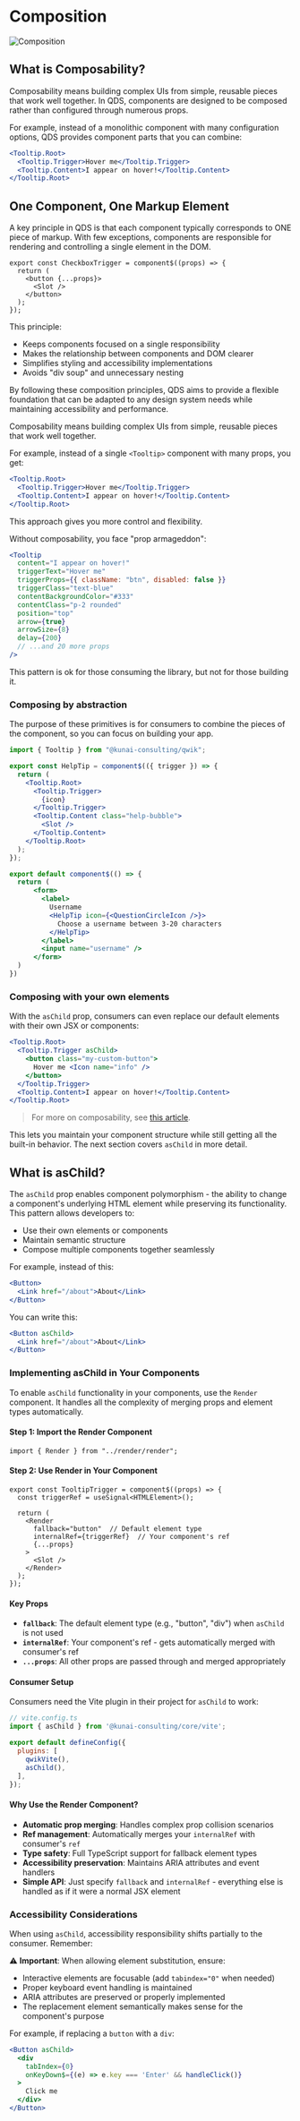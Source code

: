 
# Composition

<Image src={composition} loading="eager" alt="Composition" />

## What is Composability?

Composability means building complex UIs from simple, reusable pieces that work well together. In QDS, components are designed to be composed rather than configured through numerous props.

For example, instead of a monolithic component with many configuration options, QDS provides component parts that you can combine:

```jsx
<Tooltip.Root>
  <Tooltip.Trigger>Hover me</Tooltip.Trigger>
  <Tooltip.Content>I appear on hover!</Tooltip.Content>
</Tooltip.Root>
```

## One Component, One Markup Element

A key principle in QDS is that each component typically corresponds to ONE piece of markup. With few exceptions, components are responsible for rendering and controlling a single element in the DOM.

```tsx
export const CheckboxTrigger = component$((props) => {
  return (
    <button {...props}>
      <Slot />
    </button>
  );
});
```

This principle:

- Keeps components focused on a single responsibility
- Makes the relationship between components and DOM clearer
- Simplifies styling and accessibility implementations
- Avoids "div soup" and unnecessary nesting

By following these composition principles, QDS aims to provide a flexible foundation that can be adapted to any design system needs while maintaining accessibility and performance.

Composability means building complex UIs from simple, reusable pieces that work well together.

For example, instead of a single `<Tooltip>` component with many props, you get:

```jsx
<Tooltip.Root>
  <Tooltip.Trigger>Hover me</Tooltip.Trigger>
  <Tooltip.Content>I appear on hover!</Tooltip.Content>
</Tooltip.Root>
```

This approach gives you more control and flexibility.

Without composability, you face "prop armageddon":

```jsx
<Tooltip
  content="I appear on hover!"
  triggerText="Hover me"
  triggerProps={{ className: "btn", disabled: false }}
  triggerClass="text-blue"
  contentBackgroundColor="#333"
  contentClass="p-2 rounded"
  position="top"
  arrow={true}
  arrowSize={8}
  delay={200}
  // ...and 20 more props
/>
```

This pattern is ok for those consuming the library, but not for those building it.

### Composing by abstraction

The purpose of these primitives is for consumers to combine the pieces of the component, so you can focus on building your app.

```jsx
import { Tooltip } from "@kunai-consulting/qwik";

export const HelpTip = component$(({ trigger }) => {
  return (
    <Tooltip.Root>
      <Tooltip.Trigger>
        {icon}
      </Tooltip.Trigger>
      <Tooltip.Content class="help-bubble">
        <Slot />
      </Tooltip.Content>
    </Tooltip.Root>
  );
});

export default component$(() => {
  return (
      <form>
        <label>
          Username
          <HelpTip icon={<QuestionCircleIcon />}>
            Choose a username between 3-20 characters
          </HelpTip>
        </label>
        <input name="username" />
      </form>
  )
})
```

### Composing with your own elements

With the `asChild` prop, consumers can even replace our default elements with their own JSX or components:

```jsx
<Tooltip.Root>
  <Tooltip.Trigger asChild>
    <button class="my-custom-button"> 
      Hover me <Icon name="info" />
    </button>
  </Tooltip.Trigger>
  <Tooltip.Content>I appear on hover!</Tooltip.Content>
</Tooltip.Root>
```

> For more on composability, see [this article](https://atomicdesign.bradfrost.com/chapter-2/).

This lets you maintain your component structure while still getting all the built-in behavior. The next section covers `asChild` in more detail.

## What is asChild?

The `asChild` prop enables component polymorphism - the ability to change a component's underlying HTML element while preserving its functionality. This pattern allows developers to:

- Use their own elements or components
- Maintain semantic structure
- Compose multiple components together seamlessly

For example, instead of this:

```jsx
<Button>
  <Link href="/about">About</Link>
</Button>
```

You can write this:

```jsx
<Button asChild>
  <Link href="/about">About</Link>
</Button>
```

### Implementing asChild in Your Components

To enable `asChild` functionality in your components, use the `Render` component. It handles all the complexity of merging props and element types automatically.

#### Step 1: Import the Render Component

```tsx
import { Render } from "../render/render";
```

#### Step 2: Use Render in Your Component

```tsx
export const TooltipTrigger = component$((props) => {
  const triggerRef = useSignal<HTMLElement>();
  
  return (
    <Render
      fallback="button"  // Default element type
      internalRef={triggerRef}  // Your component's ref
      {...props}
    >
      <Slot />
    </Render>
  );
});
```

#### Key Props

- **`fallback`**: The default element type (e.g., "button", "div") when `asChild` is not used
- **`internalRef`**: Your component's ref - gets automatically merged with consumer's ref
- **`...props`**: All other props are passed through and merged appropriately

#### Consumer Setup

Consumers need the Vite plugin in their project for `asChild` to work:

```js
// vite.config.ts
import { asChild } from '@kunai-consulting/core/vite';

export default defineConfig({
  plugins: [
    qwikVite(),
    asChild(),
  ],
});
```

#### Why Use the Render Component?

- **Automatic prop merging**: Handles complex prop collision scenarios
- **Ref management**: Automatically merges your `internalRef` with consumer's `ref`
- **Type safety**: Full TypeScript support for fallback element types
- **Accessibility preservation**: Maintains ARIA attributes and event handlers
- **Simple API**: Just specify `fallback` and `internalRef` - everything else is handled as if it were a normal JSX element


### Accessibility Considerations

When using `asChild`, accessibility responsibility shifts partially to the consumer. Remember:

⚠️ **Important**: When allowing element substitution, ensure:

- Interactive elements are focusable (add `tabindex="0"` when needed)
- Proper keyboard event handling is maintained
- ARIA attributes are preserved or properly implemented
- The replacement element semantically makes sense for the component's purpose

For example, if replacing a `button` with a `div`:

```jsx
<Button asChild>
  <div 
    tabIndex={0} 
    onKeyDown$={(e) => e.key === 'Enter' && handleClick()}
  >
    Click me
  </div>
</Button>
```